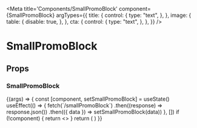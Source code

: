
<Meta
  title='Components/SmallPromoBlock'
  component={SmallPromoBlock}
  argTypes={{
    title: {
      control: {
        type: "text",
      },
    },
    image: {
      table: {
        disable: true,
      },
    },
    cta: {
      control: {
        type: "text",
      },
    },
  }}
/>

# SmallPromoBlock

## Props

<Props of={SmallPromoBlock} />

### SmallPromoBlock

<Preview>
  <Story name='SmallPromoBlock '>
    {(args) => {
      const [component, setSmallPromoBlock] = useState()
      useEffect(() => {
        fetch(`/smallPromoBlock`)
          .then((response) => response.json())
          .then(({ data }) => setSmallPromoBlock(data))
      }, [])
      if (!component) {
        return <></>
      }
      return (
        <SmallPromoBlock
          title={args.title || component.title}
          description={args.description || component.description}
          image={component.image}
          cta={{ to: component.cta.to, label: args.cta || component.cta.label }}
        />
      )
    }}
  </Story>
</Preview>
